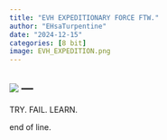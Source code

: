 ```yaml
---
title: "EVH EXPEDITIONARY FORCE FTW."
author: "EHsaTurpentine"
date: "2024-12-15"
categories: [8 bit]
image: EVH_EXPEDITION.png 
---
```

![](EVH_EXPEDITION.png) ---\
---



TRY. FAIL. LEARN. 


end of line.